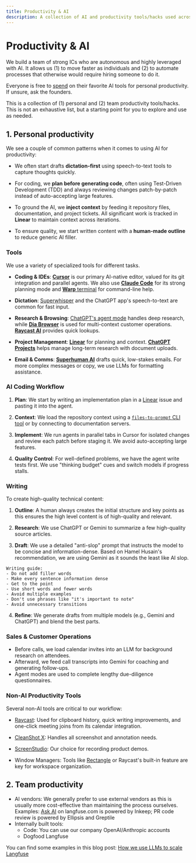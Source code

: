 ```yaml
---
title: Productivity & AI
description: A collection of AI and productivity tools/hacks used across the team.
---
```


# Productivity & AI

We build a team of strong ICs who are autonomous and highly leveraged with AI. It allows us (1) to move faster as individuals and (2) to automate processes that otherwise would require hiring someone to do it.

Everyone is free to [spend](/handbook/working-at-langfuse/spending-money) on their favorite AI tools for personal productivity. If unsure, ask the founders. 

This is a collection of (1) personal and (2) team productivity tools/hacks. This is not an exhaustive list, but a starting point for you to explore and use as needed.

## 1. Personal productivity 

We see a couple of common patterns when it comes to using AI for productivity: 

- We often start drafts **dictation-first** using speech-to-text tools to capture thoughts quickly. 

- For coding, we **plan before generating code**, often using Test-Driven Development (TDD) and always reviewing changes patch-by-patch instead of auto-accepting large features. 

- To ground the AI, we **inject context** by feeding it repository files, documentation, and project tickets. All significant work is tracked in **Linear** to maintain context across iterations.

- To ensure quality, we start written content with a **human-made outline** to reduce generic AI filler.

### Tools

We use a variety of specialized tools for different tasks.

-   **Coding & IDEs**: [**Cursor**](https://www.cursor.so/) is our primary AI-native editor, valued for its git integration and parallel agents. We also use [**Claude Code**](https://claude.ai/) for its strong planning mode and [**Warp** terminal](https://www.warp.dev/) for command-line help.

-   **Dictation**: [Superwhisper](https://superwhisper.com/) and the ChatGPT app's speech-to-text are common for fast input.

-   **Research & Browsing**: [ChatGPT's agent mode](https://chat.openai.com/) handles deep research, while [**Dia Browser**](https://www.diabrowser.com/) is used for multi-context customer operations. [**Raycast AI**](https://www.raycast.com/) provides quick lookups.

-   **Project Management**: [**Linear**](https://linear.app/) for planning and context. [**ChatGPT Projects**](https://help.openai.com/en/articles/10169521-projects-in-chatgpt) helps manage long-term research with document uploads.

-   **Email & Comms**: [**Superhuman AI**](https://superhuman.com/) drafts quick, low-stakes emails. For more complex messages or copy, we use LLMs for formatting assistance.

### AI Coding Workflow

1.  **Plan**: We start by writing an implementation plan in a [Linear](https://linear.app/) issue and pasting it into the agent.

2.  **Context**: We load the repository context using a [`files-to-prompt` CLI tool](https://github.com/simonw/files-to-prompt) or by connecting to documentation servers.

3.  **Implement**: We run agents in parallel tabs in Cursor for isolated changes and review each patch before staging it. We avoid auto-accepting large features.

4.  **Quality Control**: For well-defined problems, we have the agent write tests first. We use "thinking budget" cues and switch models if progress stalls.

### Writing

To create high-quality technical content:

1.  **Outline**: A human always creates the initial structure and key points as this ensures the high level content is of high-quality and relevant.

2.  **Research**: We use ChatGPT or Gemini to summarize a few high-quality source articles.

3.  **Draft**: We use a detailed "anti-slop" prompt that instructs the model to be concise and information-dense. Based on Hamel Husain's recommendation, we are using Gemini as it sounds the least like AI slop.

```text
Writing guide:
- Do not add filler words
- Make every sentence information dense
- Get to the point
- Use short words and fewer words
- Avoid multiple examples
- Don't use phrases like "it's important to note"
- Avoid unnecessary transitions
```

4.  **Refine**: We generate drafts from multiple models (e.g., Gemini and ChatGPT) and blend the best parts.

### Sales & Customer Operations

- Before calls, we load calendar invites into an LLM for background research on attendees. 
- Afterward, we feed call transcripts into Gemini for coaching and generating follow-ups. 
- Agent modes are used to complete lengthy due-diligence questionnaires.

### Non-AI Productivity Tools

Several non-AI tools are critical to our workflow:

- [Raycast](https://www.raycast.com/): Used for clipboard history, quick writing improvements, and one-click meeting joins from its calendar integration.

- [CleanShot X](https://cleanshot.com/): Handles all screenshot and annotation needs.

- [ScreenStudio](https://screen.studio/): Our choice for recording product demos.

- Window Managers: Tools like [Rectangle](https://rectangleapp.com/) or Raycast's built-in feature are key for workspace organization.

## 2. Team productivity

   - AI vendors: We generally prefer to use external vendors as this is usually more cost-effective than maintaining the process ourselves. Examples: [Ask AI](/ask-ai) on langfuse.com is powered by Inkeep; PR code review is powered by Ellipsis and Greptile
   - Internally built tools:
     - Code: You can use our company OpenAI/Anthropic accounts
     - Dogfood Langfuse

You can find some examples in this blog post: [How we use LLMs to scale Langfuse](/blog/2025-04-24-how-we-use-llms-to-scale-langfuse)